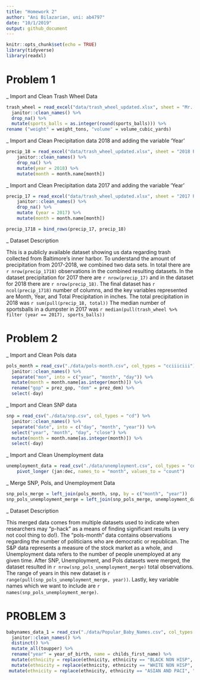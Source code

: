 ```yaml
---
title: "Homework 2"
author: "Ani Bilazarian, uni: ab4797"
date: "10/1/2019"
output: github_document
---
```


```r
knitr::opts_chunk$set(echo = TRUE)
library(tidyverse)
library(readxl)
```

# Problem 1

_ Import and Clean Trash Wheel Data

```r
trash_wheel = read_excel("data/trash_wheel_updated.xlsx", sheet = "Mr. Trash Wheel", range = "A2:N408") %>% 
  janitor::clean_names() %>% 
  drop_na() %>% 
  mutate(sports_balls = as.integer(round(sports_balls))) %>% 
rename ("weight" = weight_tons, "volume" = volume_cubic_yards)
```

_ Import and Clean Precipitation data 2018 and adding the variable 'Year'

```r
precip_18 = read_excel("data/trash_wheel_updated.xlsx", sheet = "2018 Precipitation", range = "A2:B14") %>% 
    janitor::clean_names() %>% 
    drop_na() %>% 
    mutate(year = 2018) %>% 
    mutate(month = month.name[month])
```

_ Import and Clean Precipitation data 2017 and adding the variable 'Year'
```r
precip_17 = read_excel("data/trash_wheel_updated.xlsx", sheet = "2017 Precipitation", range = "A2:B14") %>% 
    janitor::clean_names() %>% 
    drop_na() %>% 
    mutate (year = 2017) %>% 
    mutate(month = month.name[month]) 

precip_1718 = bind_rows(precip_17, precip_18)
```

_ Dataset Description

This is a publicly available dataset showing us data regarding trash collected from Baltimore's inner harbor. To understand the amount of precipitation from 2017-2018, we combined two data sets. In total there are `r nrow(precip_1718)` observations in the combined resulting datasets. In the dataset precipitation for 2017 there are `r nrow(precip_17)` and in the dataset for 2018 there are `r nrow(precip_18)`. The final dataset has `r ncol(precip_1718)` number of columns, and the key variables represented are Month, Year, and Total Precipitation in inches. The total precipitation in 2018 was `r sum(pull(precip_18, total))` The median number of sportsballs in a dumpster in 2017 was `r median(pull(trash_wheel %>% filter (year == 2017), sports_balls))` 


# Problem 2

_ Import and Clean Pols data

```r
pols_month = read_csv("./data/pols-month.csv", col_types = "cciiiciii") %>% 
  janitor::clean_names() %>% 
  separate("mon", into = c("year", "month", "day")) %>% 
  mutate(month = month.name[as.integer(month)]) %>% 
  rename("gop" = prez_gop, "dem" = prez_dem) %>% 
  select(-day)
```
_ Import and Clean SNP data

```r
snp = read_csv("./data/snp.csv", col_types = "cd") %>% 
  janitor::clean_names() %>% 
  separate("date", into = c("day", "month", "year")) %>% 
  select("year", "month", "day", "close") %>% 
  mutate(month = month.name[as.integer(month)]) %>% 
  select(-day)
```

_ Import and Clean Unemployment data

```r
unemployment_data = read_csv("./data/unemployment.csv", col_types = "cdddddddddddd") %>%     janitor::clean_names() %>% 
    pivot_longer (jan:dec, names_to = "month", values_to = "count") 
```

_ Merge SNP, Pols, and Unemployment Data 

```r
snp_pols_merge = left_join(pols_month, snp, by = c("month", "year"))
snp_pols_unemployment_merge = left_join(snp_pols_merge, unemployment_data, by = c("month", "year"))
```

_ Dataset Description

This merged data comes from multiple datasets used to indicate when researchers may “p-hack” as a means of finding significant results (a very not cool thing to do!). The “pols-month” data contains observations regarding the number of politicians who are democratic or republican. The S&P data represents a measure of the stock market as a whole, and Unemployment data refers to the number of people unemployed at any given time. After SNP, Unemployment, and Pols datasets were merged, the dataset resulted in `r nrow(snp_pols_unemployment_merge)` total observations. The range of years in this new dataset is `r range(pull(snp_pols_unemployment_merge, year))`. Lastly, key variable names which we want to include are `r names(snp_pols_unemployment_merge)`. 

# PROBLEM 3 

```r
babynames_data_1 = read_csv("./data/Popular_Baby_Names.csv", col_types = "ccccic") %>% 
  janitor::clean_names() %>% 
  distinct() %>% 
  mutate_all(toupper) %>% 
  rename("year" = year_of_birth, name = childs_first_name) %>% 
  mutate(ethnicity = replace(ethnicity, ethnicity == "BLACK NON HISP", "BLACK NON HISPANIC")) %>% 
  mutate(ethnicity = replace(ethnicity, ethnicity == "WHITE NON HISP", "WHITE NON HISPANIC")) %>% 
 mutate(ethnicity = replace(ethnicity, ethnicity == "ASIAN AND PACI", "ASIAN AND PACIFIC ISLANDER"))  
```







